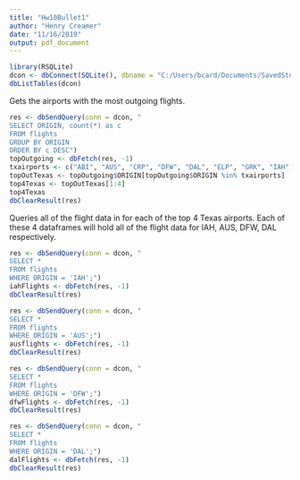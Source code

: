 ```yaml
---
title: "Hw10Bullet1"
author: "Henry Creamer"
date: "11/16/2019"
output: pdf_document
---
```


```r
library(RSQLite)
dcon <- dbConnect(SQLite(), dbname = "C:/Users/bcard/Documents/SavedStuff/Stat405/group10.db")
dbListTables(dcon)
```

Gets the airports with the most outgoing flights.
```r
res <- dbSendQuery(conn = dcon, "
SELECT ORIGIN, count(*) as c
FROM flights
GROUP BY ORIGIN 
ORDER BY c DESC")
topOutgoing <- dbFetch(res, -1)
txairports <- c("ABI", "AUS", "CRP", "DFW", "DAL", "ELP", "GRK", "IAH", "HOU", "LBB", "MAF", "SAT", "ACT", "SPS")
topOutTexas <- topOutgoing$ORIGIN[topOutgoing$ORIGIN %in% txairports]
top4Texas <- topOutTexas[1:4]
top4Texas
dbClearResult(res)
```

Queries all of the flight data in for each of the top 4 Texas airports. Each of these 4 dataframes will hold all of the flight data for IAH, AUS, DFW, DAL respectively.
```r
res <- dbSendQuery(conn = dcon, "
SELECT *
FROM flights
WHERE ORIGIN = 'IAH';")
iahFlights <- dbFetch(res, -1)
dbClearResult(res)

res <- dbSendQuery(conn = dcon, "
SELECT *
FROM flights
WHERE ORIGIN = 'AUS';")
ausflights <- dbFetch(res, -1)
dbClearResult(res)

res <- dbSendQuery(conn = dcon, "
SELECT *
FROM flights
WHERE ORIGIN = 'DFW';")
dfwFlights <- dbFetch(res, -1)
dbClearResult(res)

res <- dbSendQuery(conn = dcon, "
SELECT *
FROM flights
WHERE ORIGIN = 'DAL';")
dalFlights <- dbFetch(res, -1)
dbClearResult(res)
```



